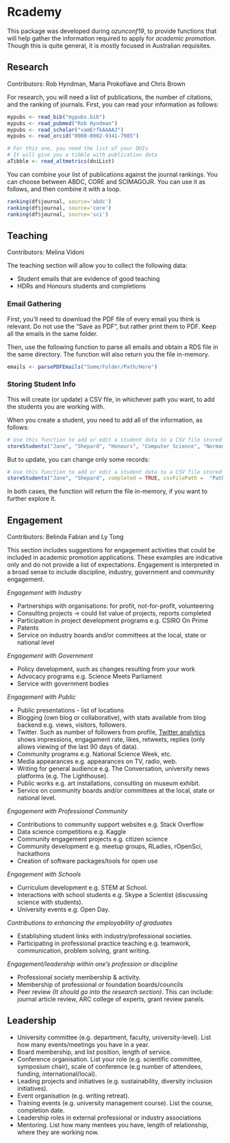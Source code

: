 # Rcademy

This package was developed during _ozunconf19_, to provide functions that will help gather the information required to apply for _academic promotion_. Though this is quite general, it is mostly focused in Australian requisites.


## Research

Contributors: Rob Hyndman, Maria Prokofiave and Chris Brown

For research, you will need a list of publications, the number of citations, and the ranking of journals. First, you can read your information as follows:

```r
mypubs <- read_bib("mypubs.bib")
mypubs <- read_pubmed("Rob Hyndman")
mypubs <- read_scholar("vamErfkAAAAJ")
mypubs <- read_orcid("0000-0002-9341-7985")

# For this one, you need the list of your DOIs
# It will give you a tibble with publication data
aTibble <- read_altmetrics(doiList)
```

You can combine your list of publications against the journal rankings. You can choose between ABDC, CORE and SCIMAGOJR. You can use it as follows, and then combine it with a loop.

```r
ranking(df$journal, source='abdc')
ranking(df$journal, source='core')
ranking(df$journal, source='sci')
```




## Teaching

Contributors: Melina Vidoni

The teaching section will allow you to collect the following data:

- Student emails that are evidence of good teaching
- HDRs and Honours students and completions

### Email Gathering
First, you'll need to download the PDF file of every email you think is relevant. Do not use the "Save as PDF", but rather print them to PDF. Keep all the emails in the same folder.

Then, use the following function to parse all emails and obtain a RDS file in the same directory. The function will also return you the file in-memory.

```r
emails <- parsePDFEmails("Some/Folder/Path/Here")
```


### Storing Student Info

This will create (or update) a CSV file, in whichever path you want, to add the students you are working with.

When you create a student, you need to add all of the information, as follows:

```r
# Use this function to add or edit a student data to a CSV file stored where you choose
storeStudents("Jane", "Shepard", "Honours", "Computer Science", "Normandy SR1", "March/2020", "November/2020", FALSE, "Fight the Reapers", "Dr Somebody", "Dr Another Person", "Path/To/Folder", "fileName.csv")

```

But to update, you can change only some records:

```r
# Use this function to add or edit a student data to a CSV file stored where you choose
storeStudents("Jane", "Shepard", completed = TRUE, csvFilePath =  "Path/To/Folder", csvFileName = "fileName.csv")

```

In both cases, the function will return the file in-memory, if you want to further explore it.



## Engagement

Contributors: Belinda Fabian and Ly Tong

This section includes suggestions for engagement activities that could be included in academic promotion applications. These examples are indicative only and do not provide a list of expectations. Engagement is interpreted in a broad sense to include discipline, industry, government and community engagement. 

*Engagement with Industry*

- Partnerships with organisations: for profit, not-for-profit, volunteering
- Consulting projects -> could list value of projects, reports completed
- Participation in project development programs e.g. CSIRO On Prime
- Patents
- Service on industry boards and/or committees at the local, state or national level

*Engagement with Government*

- Policy development, such as changes resulting from your work
- Advocacy programs e.g. Science Meets Parliament 
- Service with government bodies 

*Engagement with Public* 

- Public presentations - list of locations
- Blogging (own blog or collaborative), with stats available from blog backend e.g. views, visitors, followers.
- Twitter. Such as number of followers from profile, [Twitter analytics](https://analytics.twitter.com)  shows impressions, engagament rate, likes, retweets, replies (only allows viewing of the last 90 days of data).
- Community programs e.g. National Science Week, etc.
- Media appearances e.g. appearances on TV, radio, web.
- Writing for general audience e.g. The Conversation, university news platforms (e.g. The Lighthouse).
- Public works e.g. art installations, consulting on museum exhibit.
- Service on community boards and/or committees at the local, state or national level.

*Engagement with Professional Community*

- Contributions to community support websites e.g. Stack Overflow
- Data science competitions e.g. Kaggle
- Community engagement projects e.g. citizen science
- Community development e.g. meetup groups, RLadies, rOpenSci, hackathons
- Creation of software packages/tools for open use

*Engagement with Schools*

- Curriculum development e.g. STEM at School.
- Interactions with school students e.g. Skype a Scientist (discussing science with students).
- University events e.g. Open Day.

*Contributions to enhancing the employability of graduates*

- Establishing student links with industry/professional societies.
- Participating in professional practice teaching e.g. teamwork, communication, problem solving, grant writing.

*Engagement/leadership within one’s profession or discipline*

- Professional society membership & activity.
- Membership of professional or foundation boards/councils
- Peer review _(It should go into the research section)_. This can include: journal article review, ARC college of experts, grant review panels.

## Leadership
- University committee (e.g. department, faculty, university-level). List how many events/meetings you have in a year.
- Board membership, and list position, length of service.
- Conference organisation. List your role (e.g. scientific committee, symposium chair), scale of conference (e.g number of attendees, funding, international/local).
- Leading projects and initiatives (e.g. sustainability, diversity inclusion initiatives).
- Event organisation (e.g. writing retreat).
- Training events (e.g. university management course). List the course, completion date.
- Leadership roles in external professional or industry associations
- Mentoring. List how many mentees you have, length of relationship, where they are working now.

